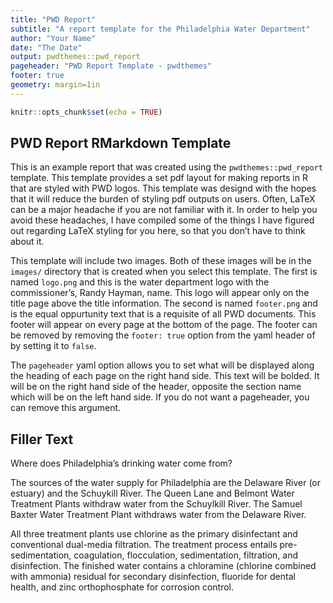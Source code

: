 ```yaml
---
title: "PWD Report"
subtitle: "A report template for the Philadelphia Water Department"
author: "Your Name"
date: "The Date"
output: pwdthemes::pwd_report
pageheader: "PWD Report Template - pwdthemes"
footer: true
geometry: margin=1in
---
```


```r
knitr::opts_chunk$set(echo = TRUE)
```

## PWD Report RMarkdown Template

This is an example report that was created using the `pwdthemes::pwd_report` template. This template provides a set pdf layout for making reports in R that are styled with PWD logos. This template was designd with the hopes that it will reduce the burden of styling pdf outputs on users. Often, LaTeX can be a major headache if you are not familiar with it. In order to help you avoid these headaches, I have compiled some of the things I have figured out regarding LaTeX styling for you here, so that you don't have to think about it. 

This template will include two images. Both of these images will be in the `images/` directory that is created when you select this template. The first is named `logo.png` and this is the water department logo with the commissioner's, Randy Hayman, name. This logo will appear only on the title page above the title information. The second is named `footer.png` and is the equal oppurtunity text that is a requisite of all PWD documents. This footer will appear on every page at the bottom of the page. The footer can be removed by removing the `footer: true` option from the yaml header of by setting it to `false`. 

The `pageheader` yaml option allows you to set what will be displayed along the heading of each page on the right hand side. This text will be bolded. It will be on the right hand side of the header, opposite the section name which will be on the left hand side. If you do not want a pageheader, you can remove this argument. 






## Filler Text
Where does Philadelphia’s drinking water come from?  
  
The sources of the water supply for Philadelphia are the Delaware River (or estuary) and the Schuykill River.
The Queen Lane and Belmont Water Treatment Plants withdraw water from the Schuylkill River. The Samuel Baxter Water Treatment Plant withdraws water from the Delaware River.  
  
All three treatment plants use chlorine as the primary disinfectant and conventional dual-media filtration. The treatment process entails pre-sedimentation, coagulation, flocculation, sedimentation, filtration, and disinfection. The finished water contains a chloramine (chlorine combined with ammonia) residual for secondary disinfection, fluoride for dental health, and zinc orthophosphate for corrosion control.  
  
